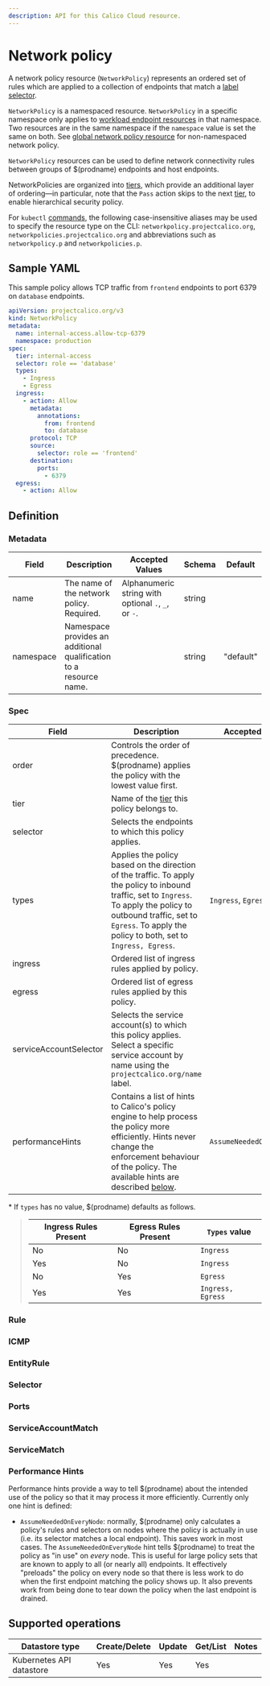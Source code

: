 ```yaml
---
description: API for this Calico Cloud resource.
---
```


# Network policy









A network policy resource (`NetworkPolicy`) represents an ordered set of rules which are applied
to a collection of endpoints that match a [label selector](#selector).

`NetworkPolicy` is a namespaced resource. `NetworkPolicy` in a specific namespace
only applies to [workload endpoint resources](workloadendpoint.mdx)
in that namespace. Two resources are in the same namespace if the `namespace`
value is set the same on both.
See [global network policy resource](globalnetworkpolicy.mdx) for non-namespaced network policy.

`NetworkPolicy` resources can be used to define network connectivity rules between groups of $(prodname) endpoints and host endpoints.

<!--TODO-XREF-CC
and take precedence over [profile resources](/reference/resources/profile) if any are defined.
-->

NetworkPolicies are organized into [tiers](tier.mdx), which provide an additional layer of ordering—in particular, note that the `Pass` action skips to the
next [tier](tier.mdx), to enable hierarchical security policy.

For `kubectl` [commands](https://kubernetes.io/docs/reference/kubectl/overview/), the following case-insensitive aliases
may be used to specify the resource type on the CLI:
`networkpolicy.projectcalico.org`, `networkpolicies.projectcalico.org` and abbreviations such as
`networkpolicy.p` and `networkpolicies.p`.

## Sample YAML

This sample policy allows TCP traffic from `frontend` endpoints to port 6379 on
`database` endpoints.

```yaml
apiVersion: projectcalico.org/v3
kind: NetworkPolicy
metadata:
  name: internal-access.allow-tcp-6379
  namespace: production
spec:
  tier: internal-access
  selector: role == 'database'
  types:
    - Ingress
    - Egress
  ingress:
    - action: Allow
      metadata:
        annotations:
          from: frontend
          to: database
      protocol: TCP
      source:
        selector: role == 'frontend'
      destination:
        ports:
          - 6379
  egress:
    - action: Allow
```

## Definition

### Metadata

| Field     | Description                                                        | Accepted Values                                     | Schema | Default   |
| --------- | ------------------------------------------------------------------ | --------------------------------------------------- | ------ | --------- |
| name      | The name of the network policy. Required.                          | Alphanumeric string with optional `.`, `_`, or `-`. | string |           |
| namespace | Namespace provides an additional qualification to a resource name. |                                                     | string | "default" |

### Spec

| Field                  | Description                                                                                                                                                                                                                          | Accepted Values           | Schema                | Default                                       |
| ---------------------- | ------------------------------------------------------------------------------------------------------------------------------------------------------------------------------------------------------------------------------------ | ------------------------- | --------------------- | --------------------------------------------- |
| order                  | Controls the order of precedence. $(prodname) applies the policy with the lowest value first.                                                                                                                                       |                           | float                 |                                               |
| tier                   | Name of the [tier](tier.mdx) this policy belongs to.                                                                                                                                                                                 |                           | string                | `default`                                     |
| selector               | Selects the endpoints to which this policy applies.                                                                                                                                                                                  |                           | [selector](#selector) | all()                                         |
| types                  | Applies the policy based on the direction of the traffic. To apply the policy to inbound traffic, set to `Ingress`. To apply the policy to outbound traffic, set to `Egress`. To apply the policy to both, set to `Ingress, Egress`. | `Ingress`, `Egress`       | List of strings       | Depends on presence of ingress/egress rules\* |
| ingress                | Ordered list of ingress rules applied by policy.                                                                                                                                                                                     |                           | List of [Rule](#rule) |                                               |
| egress                 | Ordered list of egress rules applied by this policy.                                                                                                                                                                                 |                           | List of [Rule](#rule) |                                               |
| serviceAccountSelector | Selects the service account(s) to which this policy applies. Select a specific service account by name using the `projectcalico.org/name` label.                                                                                     |                           | [selector](#selector) | all()                                         |
| performanceHints       | Contains a list of hints to Calico's policy engine to help process the policy more efficiently.  Hints never change the enforcement behaviour of the policy.  The available hints are described [below](#performance-hints).                                                                         | `AssumeNeededOnEveryNode` | List of strings       |                                               |

\* If `types` has no value, $(prodname) defaults as follows.

> | Ingress Rules Present | Egress Rules Present | `Types` value     |
> | --------------------- | -------------------- | ----------------- |
> | No                    | No                   | `Ingress`         |
> | Yes                   | No                   | `Ingress`         |
> | No                    | Yes                  | `Egress`          |
> | Yes                   | Yes                  | `Ingress, Egress` |

### Rule

<Rule />

### ICMP

<Icmp />

### EntityRule

<Entityrule global='false' />

### Selector

<Selectors />
<SelectorScopes />

### Ports

<Ports />

### ServiceAccountMatch

<Serviceaccountmatch />

### ServiceMatch

<Servicematch />

### Performance Hints

Performance hints provide a way to tell $(prodname) about the intended use of the policy so that it may
process it more efficiently.  Currently only one hint is defined:

* `AssumeNeededOnEveryNode`: normally, $(prodname) only calculates a policy's rules and selectors on nodes where
  the policy is actually in use (i.e. its selector matches a local endpoint).  This saves work in most cases.
  The `AssumeNeededOnEveryNode` hint tells $(prodname) to treat the policy as "in use" on *every* node.  This is
  useful for large policy sets that are known to apply to all (or nearly all) endpoints.  It effectively "preloads"
  the policy on every node so that there is less work to do when the first endpoint matching the policy shows up.
  It also prevents work from being done to tear down the policy when the last endpoint is drained.

## Supported operations

| Datastore type           | Create/Delete | Update | Get/List | Notes |
| ------------------------ | ------------- | ------ | -------- | ----- |
| Kubernetes API datastore | Yes           | Yes    | Yes      |
